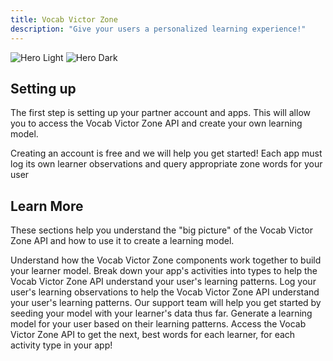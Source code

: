 ```yaml
---
title: Vocab Victor Zone
description: "Give your users a personalized learning experience!"
---
```


<img
  className="block dark:hidden"
  src="/images/victorious.png"
  alt="Hero Light"
/>
<img
  className="hidden dark:block"
  src="/images/hero-dark.svg"
  alt="Hero Dark"
/>

## Setting up

The first step is setting up your partner account and apps. This will allow you to access the Vocab Victor Zone API and create your own learning model.

<CardGroup cols={2}>
  <Card
    title="Create a Partner Account"
    icon="pen-to-square"
    href="https://vocabvictor.com"
  >
    Creating an account is free and we will help you get started!
  </Card>
  <Card title="Create your apps" icon="image" href="https://vocabvictor.com">
    Each app must log its own learner observations and query appropriate zone
    words for your user
  </Card>
</CardGroup>

## Learn More

These sections help you understand the "big picture" of the Vocab Victor Zone API and how to use it to create a learning model.

<CardGroup cols={2}>
  <Card
    title="Overall architecture"
    icon="chart-network"
    href="https://mintlify.com/docs/settings/global"
  >
    Understand how the Vocab Victor Zone components work together to build your
    learner model.
  </Card>
  <Card
    title="Activity Types"
    icon="code"
    href="https://mintlify.com/docs/api-playground/openapi"
  >
    Break down your app's activities into types to help the Vocab Victor Zone
    API understand your user's learning patterns.
  </Card>
  <Card
    title="Log Observations"
    icon="webhook"
    href="https://mintlify.com/docs/components/accordion"
  >
    Log your user's learning observations to help the Vocab Victor Zone API
    understand your user's learning patterns. Our support team will help you get
    started by seeding your model with your learner's data thus far.
  </Card>
  <Card
    title="Create the model"
    icon="bolt-lightning"
    href="https://mintlify.com/customers"
  >
    Generate a learning model for your user based on their learning patterns.
  </Card>
  <Card
    title="Get your Zone Words"
    icon="rocket"
    href="https://mintlify.com/docs/settings/global"
  >
    Access the Vocab Victor Zone API to get the next, best words for each
    learner, for each activity type in your app!
  </Card>
</CardGroup>
